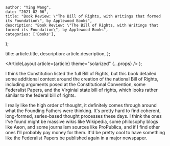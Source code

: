 
    author: "Ying Wang",
    date: "2021-02-06",
    title: "Book Review: \"The Bill of Rights, with Writings that formed its Foundation\", by Applewood Books",
    description: "Book Review: \"The Bill of Rights, with Writings that formed its Foundation\", by Applewood Books",
    categories: ['Books'],
};

  title: article.title,
  description: article.description,
};

  <ArticleLayout article={article} theme="solarized" {...props} />
);

I think the Constitution listed the full Bill of Rights, but this book detailed
some additional context around the creation of the national Bill of Rights,
including arguments posed at the Constitutional Convention, some Federalist
Papers, and the Virginial state bill of rights, which looks rather similar to
the federal bill of rights.

I really like the high order of thought, it definitely comes through around what
the Founding Fathers were thinking. It's pretty hard to find coherent,
long-formed, series-based thought processes these days. I think the ones I've
found might be massive wikis like Wikipedia, some philosophy blogs like Aeon,
and some journalism sources like ProPublica, and if I find other ones I'll
probably pay money for them. It'd be pretty cool to have something like the
Federalist Papers be published again in a major newspaper.
